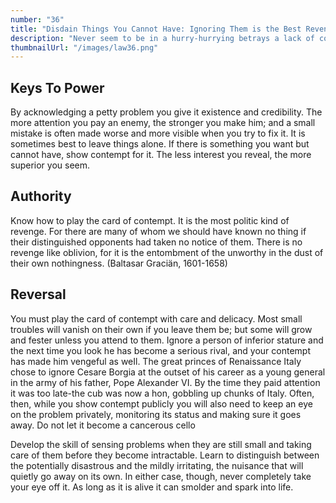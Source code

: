 ```yaml
---
number: "36"
title: "Disdain Things You Cannot Have: Ignoring Them is the Best Revenge"
description: "Never seem to be in a hurry-hurrying betrays a lack of control over yourself, and over time. Always seem patient, as if you know that everything will come to you eventually. Become a detective of the right moment; sniff out the spirit of the times, the trends that will carry you to power. Learn to stand back when the time is not yet ripe, and to strike fiercely when it has reached fruition."
thumbnailUrl: "/images/law36.png"
---
```


## Keys To Power

By acknowledging a petty problem you give it existence and credibility. The more attention you pay an enemy, the stronger you make him; and a small mistake is often made worse and more visible when you try to fix it. It is sometimes best to leave things alone. If there is something you want but cannot have, show contempt for it. The less interest you reveal, the more superior you seem.

## Authority

Know how to play the card of contempt. It is the most politic kind of revenge. For there are many of whom we should have known no thing if their distinguished opponents had taken no notice of them. There is no revenge like oblivion, for it is the entombment of the unworthy in the dust of their own nothingness. (Baltasar Graciän, 1601-1658)

## Reversal

You must play the card of contempt with care and delicacy. Most small troubles will vanish on their own if you leave them be; but some will grow and fester unless you attend to them. Ignore a person of inferior stature and the next time you look he has become a serious rival, and your contempt has made him vengeful as weIl. The great princes of Renaissance Italy chose to ignore Cesare Borgia at the outset of his career as a young general in the army of his father, Pope Alexander VI. By the time they paid attention it was too late-the cub was now a hon, gobbling up chunks of Italy. Often, then, while you show contempt publicly you will also need to keep an eye on the problem privately, monitoring its status and making sure it goes away. Do not let it become a cancerous cello

Develop the skill of sensing problems when they are still small and taking care of them before they become intractable. Learn to distinguish between the potentially disastrous and the mildly irritating, the nuisance that will quietly go away on its own. In either case, though, never completely take your eye off it. As long as it is alive it can smolder and spark into life.
